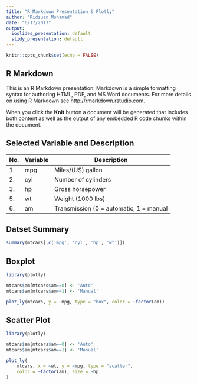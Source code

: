 ```yaml
---
title: "R Markdown Presentation & Plotly"
author: "Ridzuan Mohamad"
date: "6/17/2017"
output:
  ioslides_presentation: default
  slidy_presentation: default
---
```


```r
knitr::opts_chunk$set(echo = FALSE)
```

## R Markdown

This is an R Markdown presentation. Markdown is a simple formatting syntax for authoring HTML, PDF, and MS Word documents. For more details on using R Markdown see <http://rmarkdown.rstudio.com>.

When you click the **Knit** button a document will be generated that includes both content as well as the output of any embedded R code chunks within the document.

## Selected Variable and Description

No.| Variable | Description
---|----------|----------------------
1. |mpg      | Miles/(US) gallon
2. |cyl	     | Number of cylinders
3. |hp	     | Gross horsepower
5. |wt	     | Weight (1000 lbs)
6. |am	     | Transmission (0 = automatic, 1 = manual

## Datset Summary

```r
summary(mtcars[,c('mpg', 'cyl', 'hp', 'wt')])
```

## Boxplot

```r
library(plotly)

mtcars$am[mtcars$am==0] <- 'Auto'
mtcars$am[mtcars$am==1] <- 'Manual'

plot_ly(mtcars, y = ~mpg, type = "box", color = ~factor(am))
```

## Scatter Plot

```r
library(plotly)

mtcars$am[mtcars$am==0] <- 'Auto'
mtcars$am[mtcars$am==1] <- 'Manual'

plot_ly(
    mtcars, x = ~wt, y = ~mpg, type = "scatter", 
    color = ~factor(am), size = ~hp
)
```

